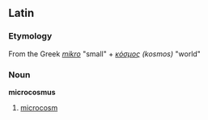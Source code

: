 == Latin ==
=== Etymology ===
From the Greek ''[[mikro]]'' "small" + ''[[κόσμος]] (kosmos)'' "world"
=== Noun ===
'''microcosmus'''
# [[microcosm]]